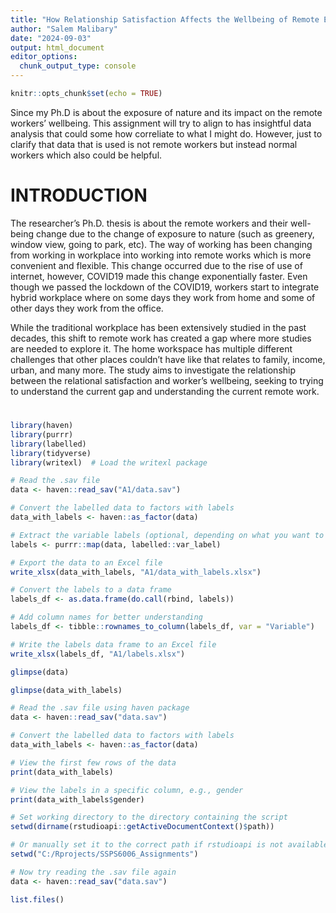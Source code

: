 ```yaml
---
title: "How Relationship Satisfaction Affects the Wellbeing of Remote Employees"
author: "Salem Malibary"
date: "2024-09-03"
output: html_document
editor_options: 
  chunk_output_type: console
---
```


```r
knitr::opts_chunk$set(echo = TRUE)
```
Since my Ph.D is about the exposure of nature and its impact on the remote workers' wellbeing. This assignment will try to align to has insightful data analysis that could some how correliate to what I might do. However, just to clarify that data that is used is not remote workers but instead normal workers which also could be helpful.

# INTRODUCTION

The researcher’s Ph.D. thesis is about the remote workers and their well-being change due to the change of exposure to nature (such as greenery, window view, going to park, etc). The way of working has been changing from working in workplace into working into remote works which is more convenient and flexible. This change occurred due to the rise of use of internet, however, COVID19 made this change exponentially faster. Even though we passed the lockdown of the COVID19, workers start to integrate hybrid workplace where on some days they work from home and some of other days they work from the office. 

While the traditional workplace has been extensively studied in the past decades, this shift to remote work has created a gap where more studies are needed to explore it. The home workspace has multiple different challenges that other places couldn’t have like that relates to family, income, urban, and many more. The study aims to investigate the relationship between the relational satisfaction and worker’s wellbeing, seeking to trying to understand the current gap and understanding the current remote work. 

#


```r
library(haven)
library(purrr)
library(labelled)
library(tidyverse)
library(writexl)  # Load the writexl package

# Read the .sav file
data <- haven::read_sav("A1/data.sav")

# Convert the labelled data to factors with labels
data_with_labels <- haven::as_factor(data)

# Extract the variable labels (optional, depending on what you want to do with them)
labels <- purrr::map(data, labelled::var_label)

# Export the data to an Excel file
write_xlsx(data_with_labels, "A1/data_with_labels.xlsx")

# Convert the labels to a data frame
labels_df <- as.data.frame(do.call(rbind, labels))

# Add column names for better understanding
labels_df <- tibble::rownames_to_column(labels_df, var = "Variable")

# Write the labels data frame to an Excel file
write_xlsx(labels_df, "A1/labels.xlsx")

glimpse(data)
```

```r
glimpse(data_with_labels)
```

```r

# Read the .sav file using haven package
data <- haven::read_sav("data.sav")

# Convert the labelled data to factors with labels
data_with_labels <- haven::as_factor(data)

# View the first few rows of the data
print(data_with_labels)

# View the labels in a specific column, e.g., gender
print(data_with_labels$gender)


```

```r
# Set working directory to the directory containing the script
setwd(dirname(rstudioapi::getActiveDocumentContext()$path))

# Or manually set it to the correct path if rstudioapi is not available
setwd("C:/Rprojects/SSPS6006_Assignments")

# Now try reading the .sav file again
data <- haven::read_sav("data.sav")
```

```r
list.files()
```

